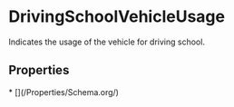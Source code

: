 # DrivingSchoolVehicleUsage

Indicates the usage of the vehicle for driving school.

## Properties

<Grid>
* [](/Properties/Schema.org/)

</Grid>

